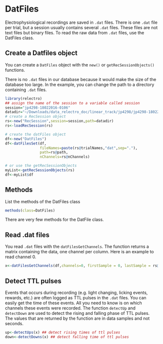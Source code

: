 # DatFiles

Electrophysiological recordings are saved in `.dat` files. 
There is one `.dat` file per trial, but a session usually contains several `.dat` files.
These files are not text files but binary files. 
To read the raw data from `.dat` files, use the DatFiles class.

## Create a Datfiles object

You can create a `DatFiles` object with the `new()` or `getRecSessionObjects()` functions. 

There is no `.dat` files in our database because it would make the size of the database too large.
In the example, you can change the path to a directory containing `.dat` files.

```r
library(relectro)
## assign the name of the session to a variable called session
session="jp4298-18022016-0106"
datadir="~/Downloads/data_relectro_doc/linear_track/jp4298/jp4298-18022016-0106"
# create a RecSession object
rs<-new("RecSession",session=session,path=datadir)
rs<-loadRecSession(rs)

# create the datFiles object
df<-new("DatFiles")
df<-datFilesSet(df,
                fileNames=paste(rs@trialNames,"dat",sep="."),
                path=rs@path,
                nChannels=rs@nChannels)

# or use the getRecSessionObjects
myList<-getRecSessionObjects(rs)
df<-myList$df
```

## Methods
List the methods of the DatFiles class
```R
methods(class=DatFiles)
```

There are very few methods for the DatFile class.

## Read .dat files

You read `.dat` files with the `datFilesGetChannels`. The function returns a matrix containing the data, one channel per column. Here is an example to read channel 0.

```R
x<-datFilesGetChannels(df,channels=0, firstSample = 0, lastSample = rs@trialEndRes[rs@nTrials])
```

## Detect TTL pulses

Events that occurs during recording (e.g. light changing, licking events, rewards, etc.) are often logged as TTL pulses in the `.dat` files.
You can easily get the time of these events.
All you need to know is on which channels these events were recorded.
The function `detectUp` and `detectDown` are used to detect the rising and falling phase of TTL pulses.
The values that are returned by the function are in data samples and not seconds.

```R
up<-detectUps(x) ## detect rising times of ttl pulses
down<-detectDowns(x) ## detect falling time of ttl pulses
```
